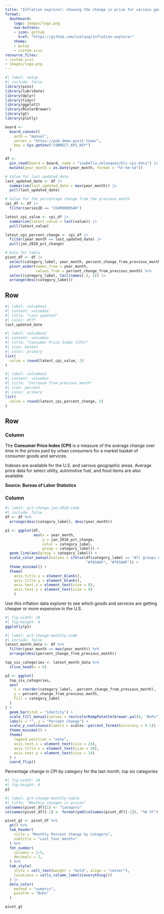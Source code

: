 ```yaml
---
title: "Inflation explorer: showing the change in price for various goods and services"
format:
  dashboard:
    logo: images/logo.png
    nav-buttons:
    - icon: github
      href: "https://github.com/ivelasq/inflation-explorer"
    theme:
    - pulse
    - custom.scss
resource_files:
- custom.scss
- images/logo.png
---
```


```r
#| label: setup
#| include: false
library(pins)
library(lubridate)
library(dplyr)
library(tidyr)
library(ggplot2)
library(RColorBrewer)
library(gt)
library(plotly)

board <-
  board_connect(
    auth = "manual",
    server = "https://pub.demo.posit.team/",
    key = Sys.getenv("CONNECT_API_KEY")
  )

df <-
  pin_read(board = board, name = "isabella.velasquez/bls-cpi-data") |>
  mutate(year_month = as.Date(year_month, format = "%Y-%m-%d"))

# Value for last updated date
last_updated_date <- df |>
  summarise(last_updated_date = max(year_month)) |>
  pull(last_updated_date)

# Value for the percentage change from the previous month
cpi_df <- df |> 
  filter(seriesID == "CUUR0000SA0")

latest_cpi_value <- cpi_df |>
  summarise(latest_value = last(value)) |>
  pull(latest_value)

latest_cpi_percent_change <- cpi_df |>
  filter(year_month == last_updated_date) |>
  pull(jan_2018_pct_change)

# Data for table
pivot_df <- df |> 
  select(category_label, year_month, percent_change_from_previous_month) |>
  pivot_wider(names_from = year_month, 
              values_from = percent_change_from_previous_month) %>%
  select(category_label, tail(names(.), 5)) |> 
  arrange(desc(category_label))
```

## Row {height=20%}

```r
#| label: valuebox1
#| content: valuebox
#| title: "Last updated"
#| color: #fff
last_updated_date
```

```r
#| label: valuebox2
#| content: valuebox
#| title: "Consumer Price Index (CPI)"
#| icon: basket
#| color: primary
list(
  value = round(latest_cpi_value, 2)
)
```

```r
#| label: valuebox3
#| content: valuebox
#| title: "Increase from previous month"
#| icon: percent
#| color: primary
list(
  value = round(latest_cpi_percent_change, 2)
)
```

## Row {height=80%}

### Column {width=20%}

The **Consumer Price Index (CPI)** is a measure of the average change over time in the prices paid by urban consumers for a market basket of consumer goods and services. 

Indexes are available for the U.S. and various geographic areas. Average price data for select utility, automotive fuel, and food items are also available.

**Source: Bureau of Labor Statistics**

### Column {.tabset width=80%}

```r
#| label: pct-change-jan-2018-code
#| include: false
df <- df %>%
  arrange(desc(category_label), desc(year_month))

p1 <- ggplot(df,             
             aes(x = year_month, 
                 y = jan_2018_pct_change, 
                 color = category_label,
                 group = category_label)) +
  geom_line(aes(group = category_label)) +
  scale_color_manual(values = ifelse(df$category_label == "All groups CPI",
                                     "#765AAF", "#765AAF")) +
  theme_minimal() +
  theme(
    axis.title.x = element_blank(),
    axis.title.y = element_blank(),
    axis.text.x = element_text(size = 8),
    axis.text.y = element_text(size = 9)
    )
```

::: {.card title="Percentage change since Jan 2018"}

Use this inflation data explorer to see which goods and services are getting cheaper or more expensive in the U.S.

```r
#| fig-width: 20
#| fig-height: 8
ggplotly(p1)
```
:::

```r
#| label: pct-change-monthly-code
#| include: false
latest_month_data <- df %>%
  filter(year_month == max(year_month)) %>%
  arrange(desc(percent_change_from_previous_month))

top_six_categories <- latest_month_data %>%
  slice_head(n = 6)

p2 <- ggplot(
  top_six_categories,
  aes(
    x = reorder(category_label, -percent_change_from_previous_month),
    y = percent_change_from_previous_month,
    fill = category_label
  )
) +
  geom_bar(stat = "identity") +
  scale_fill_manual(values = rev(colorRampPalette(brewer.pal(9, "BuPu"))(6))) +
  labs(x = "", y = "Percent Change") +
  scale_y_continuous(labels = scales::percent_format(accuracy = 0.1)) +
  theme_minimal() +
  theme(
    legend.position = "none",
    axis.text.x = element_text(size = 24),
    axis.title.x = element_text(size = 20),
    axis.text.y = element_text(size = 24)
  ) +
  coord_flip()
```

::: {.card title="Last month's top 6"}
Percentage change in CPI by category for the last month, top six categories

```r
#| fig-width: 18
#| fig-height: 8
p2
```
:::

```r
#| label: pct-change-monthly-table
#| title: "Monthly changes in prices"
colnames(pivot_df)[1] <- "Category"
colnames(pivot_df)[-1] <- format(ymd(colnames(pivot_df)[-1]), "%B %Y")

pivot_gt <- pivot_df %>%
  gt() %>%
  tab_header(
    title = "Monthly Percent Change by Category",
    subtitle = "Last four months"
  ) %>%
  fmt_number(
    columns = 2:5,
    decimals = 2,
  ) %>%
  tab_style(
    style = cell_text(weight = "bold", align = "center"),
    locations = cells_column_labels(everything())
  ) |> 
  data_color(
    method = "numeric",
    palette = "BuPu"
  )

pivot_gt
```